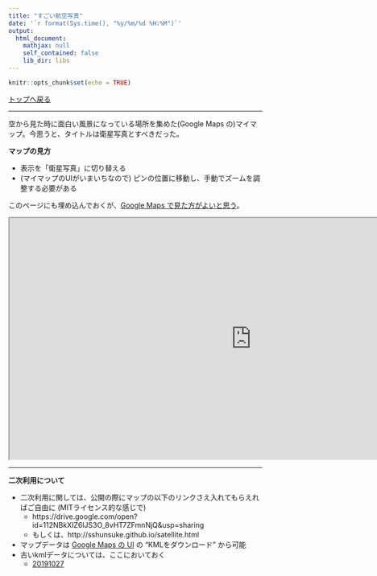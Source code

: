 ```yaml
---
title: "すごい航空写真"
date: '`r format(Sys.time(), "%y/%m/%d %H:%M")`'
output: 
  html_document:
    mathjax: null
    self_contained: false
    lib_dir: libs
---
```


```r
knitr::opts_chunk$set(echo = TRUE)
```


[トップへ戻る](index.html)

----

空から見た時に面白い風景になっている場所を集めた(Google Maps の)マイマップ。今思うと、タイトルは衛星写真とすべきだった。
 

**マップの見方**

* 表示を「衛星写真」に切り替える
* (マイマップのUIがいまいちなので) ピンの位置に移動し、手動でズームを調整する必要がある


このページにも埋め込んでおくが、[Google Maps で見た方がよいと思う](https://drive.google.com/open?id=112NBkXIZ6lJS3O_8vHT7ZFmnNjQ&usp=sharing)。

<iframe src="https://www.google.com/maps/d/embed?mid=112NBkXIZ6lJS3O_8vHT7ZFmnNjQ" width="960" height="480"></iframe>

----

**二次利用について**

* 二次利用に関しては、公開の際にマップの以下のリンクさえ入れてもらえればご自由に (MITライセンス的な感じで)
  * https://drive.google.com/open?id=112NBkXIZ6lJS3O_8vHT7ZFmnNjQ&usp=sharing
  * もしくは、http://sshunsuke.github.io/satellite.html
* マップデータは [Google Maps の UI](https://drive.google.com/open?id=112NBkXIZ6lJS3O_8vHT7ZFmnNjQ&usp=sharing) の "KMLをダウンロード" から可能
* 古いkmlデータについては、ここにおいておく
  * [20191027](satellite/kml/SugoiKoukuShashin_20191027.kml)




